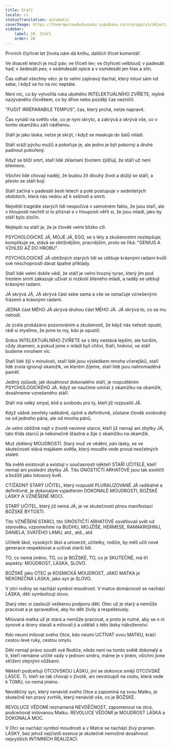 ```yaml
---
title: Stáří
locale: cs
statusTranslation: automatic
coverImage: https://lhvmrqwrcowdvduuaukz.supabase.co/storage/v1/object/public/strapi-uploads/small_cover-educacion-fundamental.webp-2d51a7828a2b1309555be27f7e2a61a0.webp
sidebar:
    label: 28. Stáří
    order: 28
---
```

Prvních čtyřicet let života nám dá knihu, dalších třicet komentář.

Ve dvaceti letech je muž páv; ve třiceti lev; ve čtyřiceti velbloud; v padesáti had; v šedesáti pes; v sedmdesáti opice a v osmdesáti jen hlas a stín.

Čas odhalí všechny věci: je to velmi zajímavý tlachal, který mluví sám od sebe, i když se ho na nic neptáte.

Není nic, co by vytvořila ruka ubohého INTELEKTUÁLNÍHO ZVÍŘETE, mylně nazývaného člověkem, co by dříve nebo později čas nezničil.

"FUGIT IRRÉPARABILE TEMPUS", čas, který prchá, nelze napravit.

Čas vynáší na světlo vše, co je nyní skryto, a zakrývá a skrývá vše, co v tomto okamžiku září nádherou.

Stáří je jako láska, nelze je skrýt, i když se maskuje do šatů mládí.

Stáří sráží pýchu mužů a pokořuje je, ale jedno je být pokorný a druhé padnout pokořený.

Když se blíží smrt, staří lidé zklamaní životem zjišťují, že stáří už není břemeno.

Všichni lidé chovají naději, že budou žít dlouhý život a dožijí se stáří, a přesto se stáří bojí.

Stáří začíná v padesáti šesti letech a poté postupuje v sedmiletých obdobích, která nás vedou až k sešlosti a smrti.

Největší tragédie starých lidí nespočívá v samotném faktu, že jsou staří, ale v hlouposti nechtít si to přiznat a v hlouposti věřit si, že jsou mladí, jako by stáří bylo zločin.

Nejlepší na stáří je, že je člověk velmi blízko cíli.

PSYCHOLOGICKÉ JÁ, MOJE JÁ, EGO, se s léty a zkušenostmi nezlepšuje; komplikuje se, stává se obtížnějším, pracnějším, proto se říká: "GENIUS A VZHLED AŽ DO HROBU".

PSYCHOLOGICKÉ JÁ obtížných starých lidí se utěšuje krásnými radami kvůli své neschopnosti dávat špatné příklady.

Staří lidé velmi dobře vědí, že stáří je velmi hrozný tyran, který jim pod trestem smrti zakazuje užívat si rozkoší šíleného mládí, a raději se utěšují krásnými radami.

JÁ skrývá JÁ, JÁ skrývá část sebe sama a vše se označuje vznešenými frázemi a krásnými radami.

JEDNA část MÉHO JÁ skrývá druhou část MÉHO JÁ. JÁ skrývá to, co se mu nehodí.

Je zcela prokázáno pozorováním a zkušeností, že když nás neřesti opustí, rádi si myslíme, že jsme to my, kdo je opustil.

Srdce INTELEKTUÁLNÍHO ZVÍŘETE se s léty nestává lepším, ale horším, vždy zkamení, a pokud jsme v mládí byli chtiví, lháři, hněviví, ve stáří budeme mnohem víc.

Staří lidé žijí v minulosti, staří lidé jsou výsledkem mnoha včerejšků, staří lidé zcela ignorují okamžik, ve kterém žijeme, staří lidé jsou nahromaděná paměť.

Jediný způsob, jak dosáhnout dokonalého stáří, je rozpuštěním PSYCHOLOGICKÉHO JÁ. Když se naučíme umírat z okamžiku na okamžik, dosáhneme vznešeného stáří.

Stáří má velký smysl, klid a svobodu pro ty, kteří již rozpustili JÁ.

Když vášně zemřely radikálně, úplně a definitivně, zůstane člověk svobodný ne od jednoho pána, ale od mnoha pánů.

Je velmi obtížné najít v životě nevinné starce, kteří již nemají ani zbytky JÁ, tato třída starců je nekonečně šťastná a žije z okamžiku na okamžik.

Muž zbělený MOUDROSTÍ. Starý muž ve vědění, pán lásky, se ve skutečnosti stává majákem světla, který moudře vede proud nesčetných staletí.

Na světě existovali a existují v současnosti někteří STAŘÍ UČITELÉ, kteří nemají ani poslední zbytky JÁ. Tito GNÓSTIČTÍ ARHATOVÉ jsou tak exotičtí a božští jako lotosový květ.

CTIŽÁDNÝ STARÝ UČITEL, který rozpustil PLURALIZOVANÉ JÁ radikálně a definitivně, je dokonalým vyjádřením DOKONALÉ MOUDROSTI, BOŽSKÉ LÁSKY A VZNĚŠENÉ MOCI.

STARÝ UČITEL, který již nemá JÁ, je ve skutečnosti plnou manifestací BOŽSKÉ BYTOSTI.

Tito VZNĚŠENÍ STARCI, tito GNÓSTIČTÍ ARHATOVÉ osvětlovali svět od starověku, vzpomeňme na BUDHU, MOJŽÍŠE, HERMESE, RAMAKRISHNU, DANIELA, SVATÉHO LAMU, atd., atd., atd.

Učitelé škol, vysokých škol a univerzit, učitelky, rodiče, by měli učit nové generace respektovat a uctívat starší lidi.

TO, co nemá jméno, TO, co je BOŽSKÉ, TO, co je SKUTEČNÉ, má tři aspekty: MOUDROST, LÁSKA, SLOVO.

BOŽSKÉ jako OTEC je KOSMICKÁ MOUDROST, JAKO MATKA je NEKONEČNÁ LÁSKA, jako syn je SLOVO.

V otci rodiny se nachází symbol moudrosti. V matce domácnosti se nachází LÁSKA, děti symbolizují slovo.

Starý otec si zaslouží veškerou podporu dětí. Otec už je starý a nemůže pracovat a je spravedlivé, aby ho děti živily a respektovaly.

Milovaná matka už je stará a nemůže pracovat, a proto je nutné, aby se o ni synové a dcery starali a milovali ji a udělali z této lásky náboženství.

Kdo neumí milovat svého Otce, kdo neumí UCTÍVAT svou MATKU, kráčí cestou levé ruky, cestou omylu.

Děti nemají právo soudit své Rodiče, nikdo není na tomto světě dokonalý a ti, kteří nemáme určité vady v jednom směru, máme je v jiném, všichni jsme střiženi stejnými nůžkami.

Někteří podceňují OTCOVSKOU LÁSKU, jiní se dokonce smějí OTCOVSKÉ LÁSCE. Ti, kteří se tak chovají v životě, ani nevstoupili na cestu, která vede k TOMU, co nemá jméno.

Nevděčný syn, který nenávidí svého Otce a zapomíná na svou Matku, je skutečně ten pravý zvrhlík, který nenávidí vše, co je BOŽSKÉ.

REVOLUCE VĚDOMÍ neznamená NEVDĚČNOST, zapomenout na otce, podceňovat milovanou Matku. REVOLUCE VĚDOMÍ je MOUDROST LÁSKA a DOKONALÁ MOC.

V Otci se nachází symbol moudrosti a v Matce se nachází živý pramen LÁSKY, bez jehož nejčistší esence je skutečně nemožné dosáhnout nejvyšších INTIMNÍCH REALIZACÍ.

